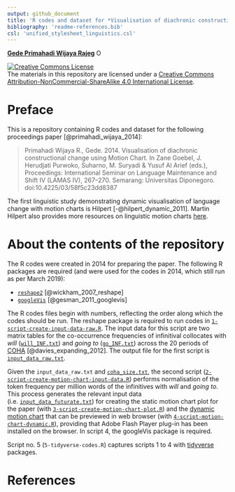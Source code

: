 ```yaml
---
output: github_document
title: 'R codes and dataset for *Visualisation of diachronic constructional change using Motion Chart*'
bibliography: 'readme-references.bib'
csl: 'unified_stylesheet_linguistics.csl'
---
```


[__Gede Primahadi Wijaya Rajeg__](https://figshare.com/authors/Gede_Primahadi_Wijaya_Rajeg/1234749) <a itemprop="sameAs" content="https://orcid.org/0000-0002-2047-8621" href="https://orcid.org/0000-0002-2047-8621" target="orcid.widget" rel="noopener noreferrer" style="vertical-align:top;"><img src="https://orcid.org/sites/default/files/images/orcid_16x16.png" style="width:1em;margin-right:.5em;" alt="ORCID iD icon"></a>

<a rel="license" href="http://creativecommons.org/licenses/by-nc-sa/4.0/"><img alt="Creative Commons License" style="border-width:0" src="https://i.creativecommons.org/l/by-nc-sa/4.0/88x31.png" /></a><br />The materials in this repository are licensed under a <a rel="license" href="http://creativecommons.org/licenses/by-nc-sa/4.0/">Creative Commons Attribution-NonCommercial-ShareAlike 4.0 International License</a>.

# Preface

This is a repository containing R codes and dataset for the following proceedings paper [@primahadi_wijaya_2014]:

> Primahadi Wijaya R., Gede. 2014. Visualisation of diachronic constructional change using Motion Chart. In Zane Goebel, J. Herudjati Purwoko, Suharno, M. Suryadi & Yusuf Al Arief (eds.), Proceedings: International Seminar on Language Maintenance and Shift IV (LAMAS IV), 267–270. Semarang: Universitas Diponegoro. doi:10.4225/03/58f5c23dd8387

The first linguistic study demonstrating dynamic visualisation of language change with motion charts is Hilpert [-@hilpert_dynamic_2011]. Martin Hilpert also provides more resources on linguistic motion charts [here](http://members.unine.ch/martin.hilpert/motion.html).

# About the contents of the repository

The R codes were created in 2014 for preparing the paper. The following R packages are required (and were used for the codes in 2014, which still run as per March 2019):

- [`reshape2`](https://cran.r-project.org/web/packages/reshape2/index.html) [@wickham_2007_reshape]
- [`googleVis`](https://cran.r-project.org/web/packages/googleVis/index.html) [@gesman_2011_googlevis]

The R codes files begin with numbers, reflecting the order along which the codes should be run. The reshape package is required to run codes in [`1-script-create-input-data-raw.R`](https://github.com/gederajeg/motion-charts-futurate/blob/master/1-script-create-input-data-raw.r). The input data for this script are two matrix tables for the co-occurrence frequencies of infinitival collocates with *will* ([`will_INF.txt`](https://github.com/gederajeg/motion-charts-futurate/blob/master/will_INF.txt)) and *going to* ([`go_INF.txt`](https://github.com/gederajeg/motion-charts-futurate/blob/master/go_INF.txt)) across the 20 periods of [COHA](https://www.english-corpora.org/coha/) [@davies_expanding_2012]. The output file for the first script is [`input_data_raw.txt`](https://github.com/gederajeg/motion-charts-futurate/blob/master/input_data_raw.txt).

Given the `input_data_raw.txt` and [`coha_size.txt`](https://github.com/gederajeg/motion-charts-futurate/blob/master/coha_size.txt), the second script ([`2-script-create-motion-chart-input-data.R`](https://github.com/gederajeg/motion-charts-futurate/blob/master/2-script-create-motion-chart-input-data.R)) performs normalisation of the token frequency per million words of the infinitives with *will* and *going to*. This process generates the relevant input data (i.e. [`input_data_futurate.txt`](https://github.com/gederajeg/motion-charts-futurate/blob/master/input_data_futurate.txt)) for creating the static motion chart plot for the paper (with [`3-script-create-motion-chart-plot.R`](https://github.com/gederajeg/motion-charts-futurate/blob/master/3-script-create-motion-chart-plot.R)) and the [dynamic motion chart](https://primahadiwijaya.blogspot.com/2014/09/motion-chart-for-futurate-constructions.html) that can be previewed in web browser (with [`4-script-motion-chart-dynamic.R`](https://github.com/gederajeg/motion-charts-futurate/blob/master/4-script-motion-chart-dynamic.R)), providing that Adobe Flash Player plug-in has been installed on the browser. In script 4, the googleVis package is required.

Script no. 5 (`5-tidyverse-codes.R`) captures scripts 1 to 4 with [tidyverse](https://www.tidyverse.org) packages.


# References





